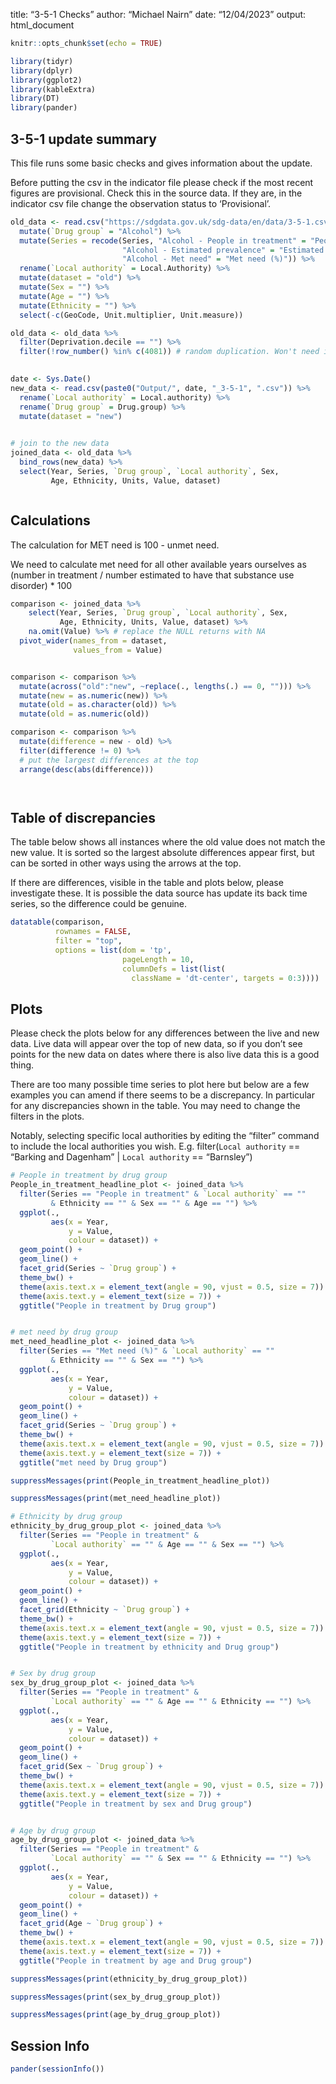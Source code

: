 title: "3-5-1 Checks"
author: "Michael Nairn"
date: "12/04/2023"
output: html_document

```r
knitr::opts_chunk$set(echo = TRUE)
```


```r
library(tidyr)
library(dplyr)
library(ggplot2)
library(kableExtra)
library(DT)
library(pander)
```



   
## 3-5-1 update summary

This file runs some basic checks and gives information about the update.
  
Before putting the csv in the indicator file please check if the most recent 
figures are provisional. Check this in the source data. If they 
are, in the indicator csv file change the observation status to 'Provisional'.



```r
old_data <- read.csv("https://sdgdata.gov.uk/sdg-data/en/data/3-5-1.csv") %>%
  mutate(`Drug group` = "Alcohol") %>%
  mutate(Series = recode(Series, "Alcohol - People in treatment" = "People in treatment",
                         "Alcohol - Estimated prevalence" = "Estimated prevalence",
                         "Alcohol - Met need" = "Met need (%)")) %>%
  rename(`Local authority` = Local.Authority) %>%
  mutate(dataset = "old") %>%
  mutate(Sex = "") %>%
  mutate(Age = "") %>%
  mutate(Ethnicity = "") %>%
  select(-c(GeoCode, Unit.multiplier, Unit.measure))

old_data <- old_data %>%
  filter(Deprivation.decile == "") %>%
  filter(!row_number() %in% c(4081)) # random duplication. Won't need in future.
  

date <- Sys.Date()
new_data <- read.csv(paste0("Output/", date, "_3-5-1", ".csv")) %>% 
  rename(`Local authority` = Local.authority) %>%
  rename(`Drug group` = Drug.group) %>%
  mutate(dataset = "new")
 

# join to the new data
joined_data <- old_data %>% 
  bind_rows(new_data) %>%
  select(Year, Series, `Drug group`, `Local authority`, Sex, 
         Age, Ethnicity, Units, Value, dataset)



```

## Calculations 
The calculation for MET need is 100 - unmet need. 

We need to calculate met need for all other available years ourselves as (number in treatment / number estimated to have that substance use disorder) * 100



```r
comparison <- joined_data %>% 
    select(Year, Series, `Drug group`, `Local authority`, Sex, 
           Age, Ethnicity, Units, Value, dataset) %>% 
    na.omit(Value) %>% # replace the NULL returns with NA
  pivot_wider(names_from = dataset,
              values_from = Value)


comparison <- comparison %>% 
  mutate(across("old":"new", ~replace(., lengths(.) == 0, ""))) %>%
  mutate(new = as.numeric(new)) %>% 
  mutate(old = as.character(old)) %>%
  mutate(old = as.numeric(old))

comparison <- comparison %>% 
  mutate(difference = new - old) %>% 
  filter(difference != 0) %>% 
  # put the largest differences at the top
  arrange(desc(abs(difference)))




```

## Table of discrepancies
The table below shows all instances where the old value does not match the new 
value. It is sorted so the largest absolute differences appear first, but can
be sorted in other ways using the arrows at the top.

If there are differences, visible in the table and plots below, please investigate these.
It is possible the data source has update its back time series, so the difference
could be genuine. 


```r
datatable(comparison, 
          rownames = FALSE, 
          filter = "top",
          options = list(dom = 'tp', 
                         pageLength = 10,
                         columnDefs = list(list(
                           className = 'dt-center', targets = 0:3))))
```
  



## Plots
Please check the plots below for any differences between the live and new data.
Live data will appear over the top of new data, so if you don't see points for
the new data on dates where there is also live data this is a good thing. 


There are too many possible time series to plot here 
but below are a few examples you can amend if there seems to be a discrepancy. In 
particular for any discrepancies shown in the table. 
You may need to change the filters in the plots. 

Notably, selecting specific local authorities by editing the "filter" command to 
include the local authorities you wish. 
  E.g.   filter(`Local authority` == "Barking and Dagenham" | 
                `Local authority` == "Barnsley")



```r

# People in treatment by drug group
People_in_treatment_headline_plot <- joined_data %>% 
  filter(Series == "People in treatment" & `Local authority` == "" 
         & Ethnicity == "" & Sex == "" & Age == "") %>% 
  ggplot(.,
         aes(x = Year,
             y = Value,
             colour = dataset)) +
  geom_point() +
  geom_line() +
  facet_grid(Series ~ `Drug group`) +
  theme_bw() +
  theme(axis.text.x = element_text(angle = 90, vjust = 0.5, size = 7)) +
  theme(axis.text.y = element_text(size = 7)) +
  ggtitle("People in treatment by Drug group")


# met need by drug group
met_need_headline_plot <- joined_data %>% 
  filter(Series == "Met need (%)" & `Local authority` == "" 
         & Ethnicity == "" & Sex == "") %>% 
  ggplot(.,
         aes(x = Year,
             y = Value,
             colour = dataset)) +
  geom_point() +
  geom_line() +
  facet_grid(Series ~ `Drug group`) +
  theme_bw() +
  theme(axis.text.x = element_text(angle = 90, vjust = 0.5, size = 7)) +
  theme(axis.text.y = element_text(size = 7)) +
  ggtitle("met need by Drug group")


```

```r
suppressMessages(print(People_in_treatment_headline_plot))
```

```r
suppressMessages(print(met_need_headline_plot))
```


```r

# Ethnicity by drug group
ethnicity_by_drug_group_plot <- joined_data %>% 
  filter(Series == "People in treatment" &
         `Local authority` == "" & Age == "" & Sex == "") %>% 
  ggplot(.,
         aes(x = Year,
             y = Value,
             colour = dataset)) +
  geom_point() +
  geom_line() +
  facet_grid(Ethnicity ~ `Drug group`) +
  theme_bw() +
  theme(axis.text.x = element_text(angle = 90, vjust = 0.5, size = 7)) +
  theme(axis.text.y = element_text(size = 7)) +
  ggtitle("People in treatment by ethnicity and Drug group")


# Sex by drug group
sex_by_drug_group_plot <- joined_data %>% 
  filter(Series == "People in treatment" &
         `Local authority` == "" & Age == "" & Ethnicity == "") %>% 
  ggplot(.,
         aes(x = Year,
             y = Value,
             colour = dataset)) +
  geom_point() +
  geom_line() +
  facet_grid(Sex ~ `Drug group`) +
  theme_bw() +
  theme(axis.text.x = element_text(angle = 90, vjust = 0.5, size = 7)) +
  theme(axis.text.y = element_text(size = 7)) +
  ggtitle("People in treatment by sex and Drug group")


# Age by drug group
age_by_drug_group_plot <- joined_data %>% 
  filter(Series == "People in treatment" &
         `Local authority` == "" & Sex == "" & Ethnicity == "") %>% 
  ggplot(.,
         aes(x = Year,
             y = Value,
             colour = dataset)) +
  geom_point() +
  geom_line() +
  facet_grid(Age ~ `Drug group`) +
  theme_bw() +
  theme(axis.text.x = element_text(angle = 90, vjust = 0.5, size = 7)) +
  theme(axis.text.y = element_text(size = 7)) +
  ggtitle("People in treatment by age and Drug group")


```

```r
suppressMessages(print(ethnicity_by_drug_group_plot))
```

```r
suppressMessages(print(sex_by_drug_group_plot))
```

```r
suppressMessages(print(age_by_drug_group_plot))
```




## Session Info
```r
pander(sessionInfo())
```


